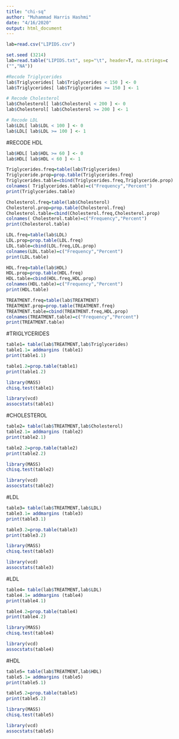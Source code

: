 ```yaml
---
title: "chi-sq"
author: "Muhammad Harris Hashmi"
date: "4/16/2020"
output: html_document
---
```


```r
lab=read.csv("LIPIDS.csv")
```

```r
set.seed (3214)
lab=read.table("LIPIDS.txt", sep="\t", header=T, na.strings=c
("","NA"))
```


```r
#Recode Triglycerides
lab$Triglycerides[ lab$Triglycerides < 150 ] <- 0
lab$Triglycerides[ lab$Triglycerides >= 150 ] <- 1


```

```r
# Recode Cholesterol
lab$Cholesterol[ lab$Cholesterol < 200 ] <- 0
lab$Cholesterol[ lab$Cholesterol >= 200 ] <- 1

```

```r
# Recode LDL
lab$LDL[ lab$LDL < 100 ] <- 0
lab$LDL[ lab$LDL >= 100 ] <- 1
```

#RECODE HDL
```r
lab$HDL[ lab$HDL >= 60 ] <- 0
lab$HDL[ lab$HDL < 60 ] <- 1
```

```r
Triglycerides.freq=table(lab$Triglycerides)
Triglyceride.prop=prop.table(Triglycerides.freq)
Triglycerides.table=cbind(Triglycerides.freq,Triglyceride.prop)
colnames( Triglycerides.table)=c("Frequency","Percent")
print(Triglycerides.table)
```

```r
Cholesterol.freq=table(lab$Cholesterol)
Cholesterol.prop=prop.table(Cholesterol.freq)
Cholesterol.table=cbind(Cholesterol.freq,Cholesterol.prop)
colnames( Cholesterol.table)=c("Frequency","Percent")
print(Cholesterol.table)
```





```r
LDL.freq=table(lab$LDL)
LDL.prop=prop.table(LDL.freq)
LDL.table=cbind(LDL.freq,LDL.prop)
colnames(LDL.table)=c("Frequency","Percent")
print(LDL.table)

```

```r
HDL.freq=table(lab$HDL)
HDL.prop=prop.table(HDL.freq)
HDL.table=cbind(HDL.freq,HDL.prop)
colnames(HDL.table)=c("Frequency","Percent")
print(HDL.table)

```

```r
TREATMENT.freq=table(lab$TREATMENT)
TREATMENT.prop=prop.table(TREATMENT.freq)
TREATMENT.table=cbind(TREATMENT.freq,HDL.prop)
colnames(TREATMENT.table)=c("Frequency","Percent")
print(TREATMENT.table)


```

#TRIGLYCERIDES

```r
table1= table(lab$TREATMENT,lab$Triglycerides)
table1.1= addmargins (table1)
print(table1.1)
```

```r
table1.2=prop.table(table1)
print(table1.2)
```

```r
library(MASS)
chisq.test(table1)
```
```r
library(vcd)
assocstats(table1)
```


#CHOLESTEROL
```r
table2= table(lab$TREATMENT,lab$Cholesterol)
table2.1= addmargins (table2)
print(table2.1)
```
```r
table2.2=prop.table(table2)
print(table2.2)
```

```r
library(MASS)
chisq.test(table2)
```


```r
library(vcd)
assocstats(table2)
```

#LDL

```r
table3= table(lab$TREATMENT,lab$LDL)
table3.1= addmargins (table3)
print(table3.1)
```

```r
table3.2=prop.table(table3)
print(table3.2)
```

```r
library(MASS)
chisq.test(table3)
```

```r
library(vcd)
assocstats(table3)
```

#LDL
```r
table4= table(lab$TREATMENT,lab$LDL)
table4.1= addmargins (table4)
print(table4.1)
```
```r
table4.2=prop.table(table4)
print(table4.2)
```

```r
library(MASS)
chisq.test(table4)
```

```r
library(vcd)
assocstats(table4)
```

#HDL

```r
table5= table(lab$TREATMENT,lab$HDL)
table5.1= addmargins (table5)
print(table5.1)
```

```r
table5.2=prop.table(table5)
print(table5.2)
```

```r
library(MASS)
chisq.test(table5)
```

```r
library(vcd)
assocstats(table5)
```

